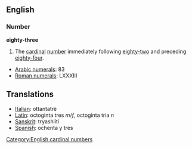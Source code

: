 == English ==
=== Number ===
'''eighty-three'''

#The [[cardinal]] [[number]] immediately following [[eighty-two]] and preceding [[eighty-four]].

*[[w:Arabic Numerals|Arabic numerals]]: 83
*[[w:Roman numerals|Roman numerals]]: LXXXIII

==Translations==
*[[Italian]]: ottantatrè
*[[Latin]]: octoginta tres ''m/f'', octoginta tria ''n''
*[[Sanskrit]]: tryashiiti
*[[Spanish]]: ochenta y tres

[[Category:English cardinal numbers]]